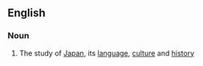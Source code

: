==English==

===Noun===
{{wikipedia}}
{{en-noun|-}}

# The study of [[Japan]], its [[language]], [[culture]] and [[history]]